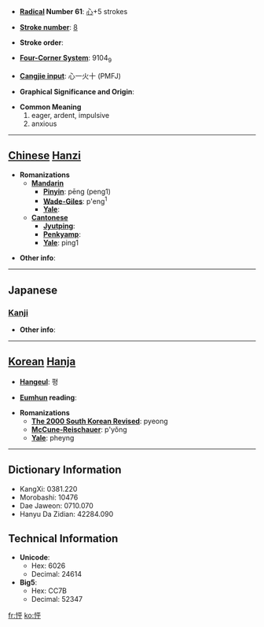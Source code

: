 * '''[[Wiktionary:Chinese radical index| Radical]] Number 61''': [[Wiktionary:Chinese radical index 心|心]]+5 strokes

* '''[[Wiktionary:Chinese total strokes index|Stroke number]]''': [[Wiktionary:Chinese total strokes index 8|8]]

* '''Stroke order''': 

* '''[[Wiktionary:Chinese four corner index|Four-Corner System]]''': 9104<sub>9</sub>

* '''[[Wiktionary:Chinese Cangjie index|Cangjie input]]''': 心一火十 (PMFJ)

* '''Graphical Significance and Origin''': 

* '''Common Meaning'''
*#eager, ardent, impulsive
*# anxious


----

== [[Chinese]] [[Hanzi]] ==

* '''Romanizations'''
** '''[[Mandarin]]'''
*** '''[[Pinyin]]''': pēng (peng1)
*** '''[[Wade-Giles]]''': p'eng<sup>1</sup>
*** '''[[Yale]]''': 
** '''[[Cantonese]]'''
*** '''[[Jyutping]]''':
*** '''[[Penkyamp]]''': 
*** '''[[Yale]]''': ping1

* '''Other info''': 

----

==Japanese==
===[[Kanji]]===
{{kanji|on readings=[[ほう]] (hō), [[ひょう]] (hyō)|kun readings=}}

* '''Other info''':  

----

== [[Korean]] [[Hanja]] ==

* '''[[Hangeul]]''': 평

* '''[[Eumhun]] reading''': 

* '''Romanizations'''
** '''[[The 2000 South Korean Revised Romanization|The 2000 South Korean Revised]]''': pyeong
** '''[[McCune-Reischauer]]''': p'yŏng
** '''[[Yale]]''': pheyng

----

== Dictionary Information ==

* KangXi: 0381.220
* Morobashi: 10476
* Dae Jaweon: 0710.070
* Hanyu Da Zidian: 42284.090

== Technical Information ==

* '''Unicode''':
** Hex: 6026
** Decimal: 24614
* '''Big5''':
** Hex: CC7B
** Decimal: 52347

[[fr:怦]]
[[ko:怦]]